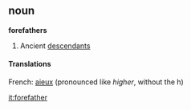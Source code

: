==noun==
'''forefathers'''
#Ancient [[descendants]]
====Translations====
French: [[aieux]] (pronounced like ''higher'', without the h)

[[it:forefather]]